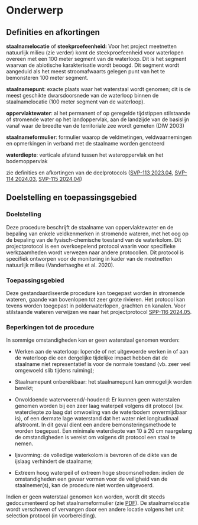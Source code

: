 # Onderwerp

## Definities en afkortingen

**staalnamelocatie** of **steekproefeenheid:** Voor het project meetnetten natuurlijk milieu (zie verder) komt de steekproefeenheid voor waterlopen overeen met een 100 meter segment van de waterloop.
Dit is het segment waarvan de abiotische karakterisatie wordt beoogd.
Dit segment wordt aangeduid als het meest stroomafwaarts gelegen punt van het te bemonsteren 100 meter segment.

**staalnamepunt**: exacte plaats waar het waterstaal wordt genomen; dit is de meest geschikte dwarsdoorsnede van de waterloop binnen de staalnamelocatie (100 meter segment van de waterloop).

**oppervlaktewater**: al het permanent of op geregelde tijdstippen stilstaande of stromende water op het landoppervlak, aan de landzijde van de basislijn vanaf waar de breedte van de territoriale zee wordt gemeten (DIW 2003)

**staalnameformulier**: formulier waarop de veldmetingen, veldwaarnemingen en opmerkingen in verband met de staalname worden genoteerd

**waterdiepte**: verticale afstand tussen het wateroppervlak en het bodemoppervlak

zie definities en afkortingen van de deelprotocols ([SVP-113 2023.04](https://protocols.inbo.be/2023.04/index.html), [SVP-114 2024.03](https://protocols.inbo.be/2024.03/index.html), [SVP-115 2024.04](https://protocols.inbo.be/2024.04/index.html))

## Doelstelling en toepassingsgebied

### Doelstelling

Deze procedure beschrijft de staalname van oppervlaktewater en de bepaling van enkele veldkenmerken in stromende wateren, met het oog op de bepaling van de fysisch-chemische toestand van de waterkolom.
Dit projectprotocol is een overkoepelend protocol waarin voor specifieke werkzaamheden wordt verwezen naar andere protocollen.
Dit protocol is specifiek ontworpen voor de monitoring in kader van de meetnetten natuurlijk milieu (Vanderhaeghe et al. 2020).

### Toepassingsgebied

Deze gestandaardiseerde procedure kan toegepast worden in stromende wateren, gaande van bovenlopen tot zeer grote rivieren.
Het protocol kan tevens worden toegepast in polderwaterlopen, grachten en kanalen.
Voor stilstaande wateren verwijzen we naar het projectprotocol [SPP-116 2024.05](https://protocols.inbo.be/2024.05/index.html).

### Beperkingen tot de procedure

In sommige omstandigheden kan er geen waterstaal genomen worden:

-   Werken aan de waterloop: lopende of net uitgevoerde werken in of aan de waterloop die een dergelijke tijdelijke impact hebben dat de staalname niet representatief is voor de normale toestand (vb. zeer veel omgewoeld slib tijdens ruiming);

-   Staalnamepunt onbereikbaar: het staalnamepunt kan onmogelijk worden bereikt;

-   Onvoldoende watervoerend/-houdend: Er kunnen geen waterstalen genomen worden bij een zeer laag waterpeil volgens dit protocol (bv. waterdiepte zo laag dat omwoeling van de waterbodem onvermijdbaar is), of een dermate lage waterstand dat het water niet longitudinaal afstroomt.
    In dit geval dient een andere bemonsteringsmethode te worden toegepast.
    Een minimale waterdiepte van 10 à 20 cm naargelang de omstandigheden is vereist om volgens dit protocol een staal te nemen.

-   Ijsvorming: de volledige waterkolom is bevroren of de dikte van de ijslaag verhindert de staalname;

-   Extreem hoog waterpeil of extreem hoge stroomsnelheden: indien de omstandigheden een gevaar vormen voor de veiligheid van de staalnemer(s), kan de procedure niet worden uitgevoerd.

Indien er geen waterstaal genomen kon worden, wordt dit steeds gedocumenteerd op het staalnameformulier (zie [PDF](./media/Veldformulier_water.pdf)).
De staalnamelocatie wordt verschoven of vervangen door een andere locatie volgens het unit selection protocol (in voorbereiding).
